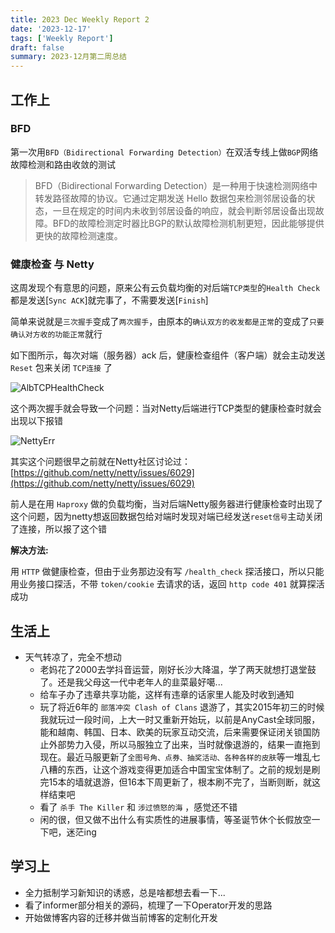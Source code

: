 ```yaml
---
title: 2023 Dec Weekly Report 2
date: '2023-12-17'
tags: ['Weekly Report']
draft: false
summary: 2023-12月第二周总结
---
```


<TOCInline toc={props.toc}/>

## 工作上

### BFD

第一次用`BFD（Bidirectional Forwarding Detection）`在双活专线上做`BGP`网络故障检测和路由收敛的测试

>BFD（Bidirectional Forwarding Detection）是一种用于快速检测网络中转发路径故障的协议。它通过定期发送 Hello 数据包来检测邻居设备的状态，一旦在规定的时间内未收到邻居设备的响应，就会判断邻居设备出现故障。BFD的故障检测定时器比BGP的默认故障检测机制更短，因此能够提供更快的故障检测速度。



### 健康检查 与 Netty

这周发现个有意思的问题，原来公有云负载均衡的对后端`TCP类型`的`Health Check`都是发送[`Sync ACK`]就完事了，不需要发送[`Finish`]

简单来说就是`三次握手`变成了`两次握手`，由原本的`确认双方的收发都是正常`的变成了`只要确认对方收的功能正常`就行

如下图所示，每次对端（服务器）ack 后，健康检查组件（客户端）就会主动发送 `Reset` 包来关闭 `TCP连接` 了

![AlbTCPHealthCheck](/static/images/AlbTCPHealthCheck.png)

这个两次握手就会导致一个问题：当对Netty后端进行TCP类型的健康检查时就会出现以下报错

![NettyErr](/static/images/NettyErr.png)

其实这个问题很早之前就在Netty社区讨论过：[https://github.com/netty/netty/issues/6029](https://github.com/netty/netty/issues/6029)

前人是在用 `Haproxy` 做的负载均衡，当对后端Netty服务器进行健康检查时出现了这个问题，因为netty想返回数据包给对端时发现对端已经发送`reset信号`主动关闭了连接，所以报了这个错

**解决方法:**

用 `HTTP` 做健康检查，但由于业务那边没有写 `/health_check` 探活接口，所以只能用业务接口探活，不带 `token/cookie` 去请求的话，返回 `http code 401` 就算探活成功


## 生活上

- 天气转凉了，完全不想动
    - 老妈花了2000去学抖音运营，刚好长沙大降温，学了两天就想打退堂鼓了。还是我父母这一代中老年人的韭菜最好噶...
    - 给车子办了违章共享功能，这样有违章的话家里人能及时收到通知
    - 玩了将近6年的 `部落冲突 Clash of Clans` 退游了，其实2015年初三的时候我就玩过一段时间，上大一时又重新开始玩，以前是AnyCast全球同服，能和越南、韩国、日本、欧美的玩家互动交流，后来需要保证闭关锁国防止外部势力入侵，所以马服独立了出来，当时就像退游的，结果一直拖到现在。最近马服更新了`全图号角、点券、抽奖活动、各种各样的皮肤`等一堆乱七八糟的东西，让这个游戏变得更加适合中国宝宝体制了。之前的规划是刷完15本的墙就退游，但16本下周更新了，根本刷不完了，当断则断，就这样结束吧
    - 看了 `杀手 The Killer` 和 `涉过愤怒的海` ，感觉还不错
    - 闲的很，但又做不出什么有实质性的进展事情，等圣诞节休个长假放空一下吧，迷茫ing


## 学习上

- 全力抵制学习新知识的诱惑，总是啥都想去看一下...
- 看了informer部分相关的源码，梳理了一下Operator开发的思路
- 开始做博客内容的迁移并做当前博客的定制化开发





